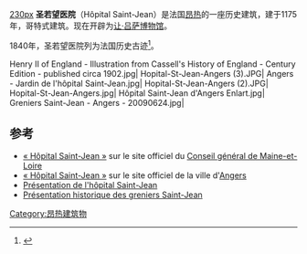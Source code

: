 [[image:Hopital-St-Jean-Angers_(1).jpg|230px]]
'''圣若望医院'''（Hôpital Saint-Jean）是法国[[昂热|昂热]]的一座历史建筑，建于1175年，哥特式建筑。现在开辟为[[让·吕萨博物馆|让·吕萨博物馆]]。

1840年，圣若望医院列为法国历史古迹<ref>{{Base Mérimée|PA00108887}}</ref>。

<gallery>
Henry II of England - Illustration from Cassell's History of England - Century Edition - published circa 1902.jpg|
Hopital-St-Jean-Angers (3).JPG|
Angers - Jardin de l'hôpital Saint-Jean.jpg|
Hopital-St-Jean-Angers (2).JPG|
Hopital-St-Jean-Angers.jpg|
Hôpital Saint-Jean d'Angers Enlart.jpg|
Greniers Saint-Jean - Angers - 20090624.jpg|
</gallery>

== 参考 ==
* [http://www.cg49.fr/themes/culture/musees/angers_v3.asp « Hôpital Saint-Jean »]{{Wayback|url=http://www.cg49.fr/themes/culture/musees/angers_v3.asp |date=20081123131258 }} sur le site officiel du [[Conseil_général_de_Maine-et-Loire|Conseil général de Maine-et-Loire]] 
* [https://web.archive.org/web/20081204110429/http://www.angers.fr/vivre-a-angers/se-divertir/le-tourisme-et-les-loisirs/pour-s-informer/service-educatif-angers-ville-dart-et-dhistoire/les-classes-du-patrimoine/index.html « Hôpital Saint-Jean »] sur le site officiel de la ville d'[[Angers|Angers]] 
* [https://web.archive.org/web/20140221120207/http://www.musees.angers.fr/les-musees/musee-jean-lurcat-et-de-la-tapisserie-contemporaine Présentation de l'hôpital Saint-Jean]
* [https://web.archive.org/web/20081207034008/http://www.angers.fr/decouvrir-angers/en-histoire/chroniques-historiques/pour-s-informer/les-greniers-saint-jean/ Présentation historique des greniers Saint-Jean]
<references />
[[Category:昂热建筑物|Category:昂热建筑物]]